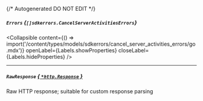 {/* Autogenerated DO NOT EDIT  */}

##### `Errors` *{`[]sdkerrors.CancelServerActivitiesErrors`}*

<Collapsible content={() => import('/content/types/models/sdkerrors/cancel_server_activities_errors/go.mdx')} openLabel={Labels.showProperties} closeLabel={Labels.hideProperties} />


---
##### `RawResponse` [*{ `*http.Response` }*](https://pkg.go.dev/net/http#Response)
Raw HTTP response; suitable for custom response parsing


